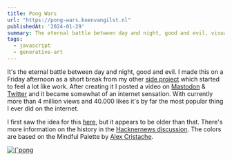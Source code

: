 ```yaml
---
title: Pong Wars
url: "https://pong-wars.koenvangilst.nl"
publishedAt: '2024-01-29'
summary: The eternal battle between day and night, good and evil, visualized as a colorful Pong game. Watch as the balls bounce around the screen, coloring pixels and creating a mesmerizing generative art piece.
tags:
  - javascript
  - generative-art
---
```


It's the eternal battle between day and night, good and evil. I made this on a Friday afternoon as a short break from my other [side project](/lab/prognosis-2100) which started to feel a lot like work. After creating it I posted a video on [Mastodon](https://hachyderm.io/@vnglst/111828811496422610) & [Twitter](https://twitter.com/vnglst/status/1751278052154179770) and it became somewhat of an internet sensation. With currently more than 4 million views and 40.000 likes it's by far the most popular thing I ever did on the internet.

I first saw the idea for this [here](https://twitter.com/nicolasdnl/status/1749715070928433161), but it appears to be older than that. There's more information on the history in the [Hacknernews discussion](https://news.ycombinator.com/item?id=39159418). The colors are based on the Mindful Palette by [Alex Cristache](https://twitter.com/AlexCristache/status/1738610343499157872).

<a href="https://pong-wars.koenvangilst.nl" target="_blank">
  <Image
    alt={`pong wars screenshot`}
    src={`/static/images/pong-wars.jpg`}
    width={1408}
    height={1480}
  />
</a>

